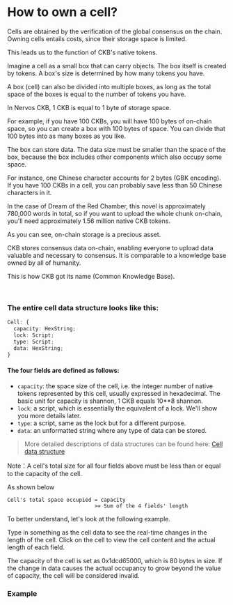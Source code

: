
# How to own a cell?

Cells are obtained by the verification of the global consensus on the chain. Owning cells entails costs, since their storage space is limited.

This leads us to the function of CKB's native tokens.

Imagine a cell as a small box that can carry objects. The box itself is created by tokens. A box's size is determined by how many tokens you have.

A box (cell) can also be divided into multiple boxes, as long as the total space of the boxes is equal to the number of tokens you have.

In Nervos CKB, 1 CKB is equal to 1 byte of storage space.

For example, if you have 100 CKBs, you will have 100 bytes of on-chain space, so you can create a box with 100 bytes of space. You can divide that 100 bytes into as many boxes as you like.

The box can store data. The data size must be smaller than the space of the box, because the box includes other components which also occupy some space.

For instance, one Chinese character accounts for 2 bytes (GBK encoding). If you have 100 CKBs in a cell, you can probably save less than 50 Chinese characters in it.

In the case of Dream of the Red Chamber, this novel is approximately 780,000 words in total, so if you want to upload the whole chunk on-chain, you'll need approximately 1.56 million native CKB tokens.

As you can see, on-chain storage is a precious asset.

CKB stores consensus data on-chain, enabling everyone to upload data valuable and necessary to consensus. It is comparable to a knowledge base owned by all of humanity.

This is how CKB got its name (Common Knowledge Base).

<br />

### The entire cell data structure looks like this:

```ts
Cell: {
  capacity: HexString;
  lock: Script;
  type: Script;
  data: HexString;
}
```

#### The four fields are defined as follows:

- `capacity`: the space size of the cell, i.e. the integer number of native tokens represented by this cell, usually expressed in hexadecimal. The basic unit for capacity is shannon, 1 CKB equals 10\*\*8 shannon.
- `lock`: a script, which is essentially the equivalent of a lock. We'll show you more details later.
- `type`: a script, same as the lock but for a different purpose.
- `data`: an unformatted string where any type of data can be stored.

> More detailed descriptions of data structures can be found here: [Cell data structure](https://github.com/nervosnetwork/rfcs/blob/master/rfcs/0019-data-structures/0019-data-structures.md#Cell)

Note：A cell's total size for all four fields above must be less than or equal to the capacity of the cell.

As shown below

```
Cell's total space occupied = capacity
                            >= Sum of the 4 fields' length
```

To better understand, let's look at the following example.

Type in something as the cell data to see the real-time changes in the length of the cell. Click on the cell to view the cell content and the actual length of each field.

The capacity of the cell is set as 0x1dcd65000, which is 80 bytes in size. If the change in data causes the actual occupancy to grow beyond the value of capacity, the cell will be considered invalid.

### Example

<br />

<Example />
<br />

